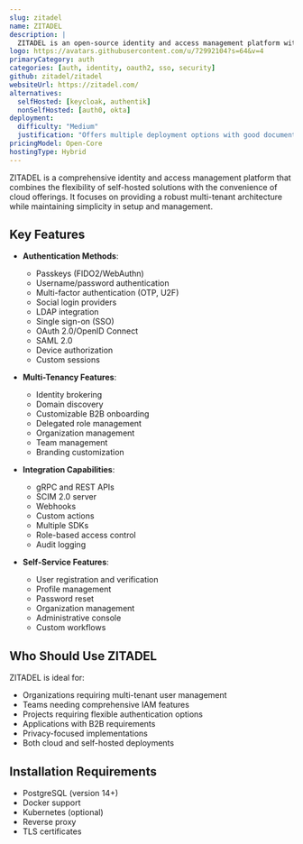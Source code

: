 ```yaml
---
slug: zitadel
name: ZITADEL
description: |
  ZITADEL is an open-source identity and access management platform with built-in multi-tenancy, providing authentication, authorization, and user management capabilities. It offers both self-hosted and cloud options with features like SSO, OIDC, SAML, and passkey support.
logo: https://avatars.githubusercontent.com/u/72992104?s=64&v=4
primaryCategory: auth
categories: [auth, identity, oauth2, sso, security]
github: zitadel/zitadel
websiteUrl: https://zitadel.com/
alternatives:
  selfHosted: [keycloak, authentik]
  nonSelfHosted: [auth0, okta]
deployment:
  difficulty: "Medium"
  justification: "Offers multiple deployment options with good documentation, but requires understanding of identity concepts and infrastructure setup."
pricingModel: Open-Core
hostingType: Hybrid
---
```


ZITADEL is a comprehensive identity and access management platform that combines the flexibility of self-hosted solutions with the convenience of cloud offerings. It focuses on providing a robust multi-tenant architecture while maintaining simplicity in setup and management.

## Key Features

- **Authentication Methods**:

  - Passkeys (FIDO2/WebAuthn)
  - Username/password authentication
  - Multi-factor authentication (OTP, U2F)
  - Social login providers
  - LDAP integration
  - Single sign-on (SSO)
  - OAuth 2.0/OpenID Connect
  - SAML 2.0
  - Device authorization
  - Custom sessions

- **Multi-Tenancy Features**:

  - Identity brokering
  - Domain discovery
  - Customizable B2B onboarding
  - Delegated role management
  - Organization management
  - Team management
  - Branding customization

- **Integration Capabilities**:

  - gRPC and REST APIs
  - SCIM 2.0 server
  - Webhooks
  - Custom actions
  - Multiple SDKs
  - Role-based access control
  - Audit logging

- **Self-Service Features**:
  - User registration and verification
  - Profile management
  - Password reset
  - Organization management
  - Administrative console
  - Custom workflows

## Who Should Use ZITADEL

ZITADEL is ideal for:

- Organizations requiring multi-tenant user management
- Teams needing comprehensive IAM features
- Projects requiring flexible authentication options
- Applications with B2B requirements
- Privacy-focused implementations
- Both cloud and self-hosted deployments

## Installation Requirements

- PostgreSQL (version 14+)
- Docker support
- Kubernetes (optional)
- Reverse proxy
- TLS certificates
